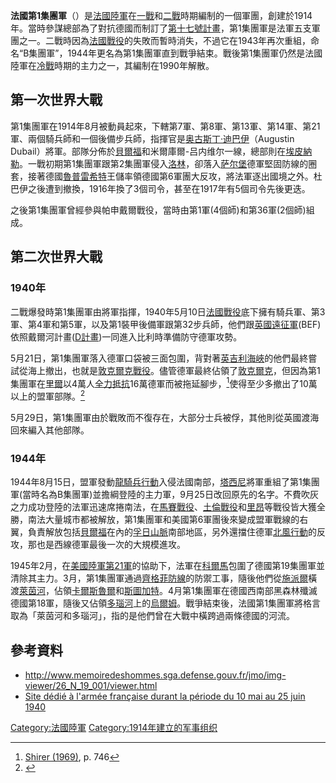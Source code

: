 {{NoteTA
|G1=Military
|T=zh-cn:法國第一集團軍;zh-tw:法國第一軍團;
|1=zh-cn:集團軍;zh-tw:軍團;
}}
{{Infobox military unit
|unit_name = 法國第1集團軍<br />{{lang|fr|1<sup>er</sup> Corps d'Armée}}
|image=[[File:Insigne_Rhin_et_Danube-1èrearmée.jpg|200px]]
|caption=第1集團軍徽章
|dates=1914–1918<br />1939–1940<br />1944–1990
|country={{flag|France}}
|allegiance={{flag|Free France}} <br /> {{flagicon|France}} [[法蘭西共和國臨時政府|法國]]
|branch={{flagicon|France}} [[法國陸軍|法國陸軍]]
|type=野戰軍
|role=
|size=
|command_structure=
|current_commander=
|garrison=
|ceremonial_chief=
|colonel_of_the_regiment=
|nickname=
|patron=
|motto={{lang|fr|Rhin et Danube}} <br />(萊茵河到多瑙河)
|colors=
|march=
|mascot=
|battles=
|notable_commanders=[[讓·德·拉特爾·德·塔西尼|讓·德·拉特爾·德·塔西尼]]
|anniversaries=
}}

'''法國第1集團軍'''（{{lang-fr|1<sup>er</sup> armée}}）是[[法國陸軍|法國陸軍]]在[[第一次世界大戰|一戰]]和[[第二次世界大戰|二戰]]時期編制的一個軍團，創建於1914年。當時參謀總部為了對抗德國而制訂了[[第十七號計畫|第十七號計畫]]，第1集團軍是法軍五支軍團之一。二戰時因為[[法國戰役|法國戰役]]的失敗而暫時消失，不過它在1943年再次重組，命名“B集團軍”，1944年更名為第1集團軍直到戰爭結束。戰後第1集團軍仍然是法國陸軍在[[冷戰|冷戰]]時期的主力之一，其編制在1990年解散。

==第一次世界大戰==
第1集團軍在1914年8月被動員起來，下轄第7軍、第8軍、第13軍、第14軍、第21軍、兩個騎兵師和一個後備步兵師，指揮官是[[奥古斯丁·迪巴伊|奥古斯丁·迪巴伊]]（Augustin Dubail）將軍。部隊分佈於[[貝爾福|貝爾福]]和米爾庫爾-吕内维尔一線，總部則在[[埃皮納勒|埃皮納勒]]。一戰初期第1集團軍跟第2集團軍侵入[[洛林|洛林]]，卻落入[[萨尔堡_(摩泽尔省)|萨尔堡]]德軍堅固防線的圈套，接著德國[[魯普雷希特_(巴伐利亞王儲)|魯普雷希特]]王儲率領德國第6軍團大反攻，將法軍逐出國境之外。杜巴伊之後遭到撤換，1916年換了3個司令，甚至在1917年有5個司令先後更迭。

之後第1集團軍曾經參與帕申戴爾戰役，當時由第1軍(4個師)和第36軍(2個師)組成。
==第二次世界大戰==

===1940年===
二戰爆發時第1集團軍由{{Internal link helper/en|乔治-莫里斯·让·布朗夏尔|Georges Maurice Jean Blanchard}}將軍指揮，1940年5月10日[[法國戰役|法國戰役]]底下擁有騎兵軍、第3軍、第4軍和第5軍，以及第1裝甲後備軍跟第32步兵師，他們跟[[英國遠征軍|英國遠征軍]](BEF)依照戴爾河計畫([[D計畫|D計畫]])一同進入比利時準備防守德軍攻勢。

5月21日，第1集團軍落入德軍口袋被三面包圍，背對著[[英吉利海峽|英吉利海峽]]的他們最終嘗試從海上撤出，也就是[[敦克爾克戰役|敦克爾克戰役]]。儘管德軍最終佔領了[[敦克爾克|敦克爾克]]，但因為第1集團軍在[[里爾|里爾]]以4萬人[[里爾圍城戰_(1940年)|全力抵抗]]16萬德軍而被拖延腳步，<ref name="Shirer746">[[#Shirer|Shirer (1969)]], p. 746</ref>使得至少多撤出了10萬以上的盟軍部隊。<ref>{{cite web |url=http://forums.filefront.com/fh2-suggestions/334853-re-map-suggestions-5.html |title=Battle of Lille (25-31 May 1940) |accessdate=2008-08-20 |last= |first= |coauthors= |date= |work= |publisher=filefront.com}}</ref>

5月29日，第1集團軍由於戰敗而不復存在，大部分士兵被俘，其他則從英國渡海回來編入其他部隊。

===1944年===
1944年8月15日，盟軍發動[[龍騎兵行動|龍騎兵行動]]入侵法國南部，[[讓·德·拉特爾·德·塔西尼|塔西尼]]將軍重組了第1集團軍(當時名為B集團軍)並擔綱登陸的主力軍，9月25日改回原先的名字。不費吹灰之力成功登陸的法軍迅速席捲南法，在[[馬賽戰役|馬賽戰役]]、[[土倫戰役_(1944年)|土倫戰役]]和[[里昂|里昂]]等戰役皆大獲全勝，南法大量城市都被解放，第1集團軍和美國第6軍團後來變成盟軍戰線的右翼，負責解放包括[[貝爾福|貝爾福]]在內的[[孚日山脈|孚日山脈]]南部地區，另外還擋住德軍[[北風行動|北風行動]]的反攻，那也是西線德軍最後一次的大規模進攻。

1945年2月，在[[美國陸軍第21軍|美國陸軍第21軍]]的協助下，法軍在[[科爾馬包圍戰|科爾馬]]包圍了德國第19集團軍並清除其主力。3月，第1集團軍通過[[齊格菲防線|齊格菲防線]]的防禦工事，隨後他們從[[施派爾|施派爾]]橫渡[[萊茵河|萊茵河]]，佔領[[卡爾斯魯爾|卡爾斯魯爾]]和[[司徒加特|斯圖加特]]。4月第1集團軍在德國西南部黑森林殲滅德國第18軍，隨後又佔領[[多瑙河|多瑙河]]上的[[烏爾姆|烏爾姆]]。戰爭結束後，法國第1集團軍將格言取為「萊茵河和多瑙河」，指的是他們曾在大戰中橫跨過兩條德國的河流。

== 參考資料 ==
{{reflist}}
* http://www.memoiredeshommes.sga.defense.gouv.fr/jmo/img-viewer/26_N_19_001/viewer.html {{Wayback|url=http://www.memoiredeshommes.sga.defense.gouv.fr/jmo/img-viewer/26_N_19_001/viewer.html |date=20160813231542 }}
* [http://www.atf40.fr/ATF40/ Site dédié à l'armée française durant la période du 10 mai au 25 juin 1940] {{Wayback|url=http://www.atf40.fr/ATF40/ |date=20110309060251 }}

[[Category:法國陸軍|Category:法國陸軍]]
[[Category:1914年建立的军事组织|Category:1914年建立的军事组织]]